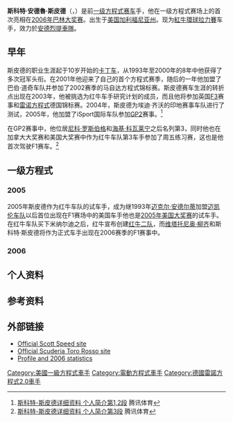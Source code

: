 {{Expand English|date=2018年8月}}
{{更新|time=2018-08-31T06:59:47+00:00}}

{{F1 driver|
  Name = 斯科特·斯皮德 |
  Birth_date = {{birth date and age|1983|1|24}}|
  Birth_place = {{USA}}[[加利福尼亞州|加利福尼亞州]][[曼特卡_(加利福尼亚州)|曼特卡]]|
  Image = Scott_speed_ims_stage_2006.jpg|250px |
  Nationality = {{flagicon|USA}} [[美国|美国]] |
  Car number = 19 |
  Team = [[红牛二队|红牛二队]] |
  Races = 28 |
  Championships = 0 |
  Wins = 0 |
  Podiums = 0 |
  Poles = 0 |
  Fastest laps = 0 |
  First race = [[2006年巴林大奖赛|2006年巴林大奖赛]] |
  Last race = [[2007年欧洲大奖赛|2007年欧洲大奖赛]] |
  Last season = 2007 |
  Last position = 第21名 (0分) |
}}

'''斯科特·安德魯·斯皮德'''（{{lang-en|'''Scott Andrew Speed'''}}，{{bd|1983年|1月24日}}）是前[[一级方程式赛车|一级方程式赛车]]手，他在一级方程式赛场上的首次亮相在[[2006年巴林大奖赛|2006年巴林大奖赛]]。出生于[[美国|美国]][[加利福尼亚州|加利福尼亚州]]。现为[[Global_Rallycross|紅牛環球拉力賽]]车手，效力於[[Andretti|安德烈提車隊]]。

==早年==
斯皮德的职业生涯起于10岁开始的[[卡丁车|卡丁车]]，从1993年至2000年的8年中他获得了多次冠军头衔。在2001年他迎来了自己的首个方程式赛季，随后的一年他加盟了巴伯·道奇车队并参加了2002赛季的马自达方程式锦标赛。斯皮德赛车生涯的转折点出现在2003年，他被挑选为红牛车手研究计划的成员，而且他将参加英国[[F3|F3]]赛事和[[雷诺方程式|雷诺方程式]]德国锦标赛。2004年，斯皮德为埃迪·齐沃的印地赛事车队进行了测试，2005年，他加盟了iSport国际车队参加[[GP2|GP2]]赛事。<ref>[http://sports.qq.com/a/20060303/000553.htm 斯科特-斯皮德详细资料 个人简介第1,2段] {{Wayback|url=http://sports.qq.com/a/20060303/000553.htm |date=20070301060548 }} 腾讯体育</ref>

在GP2赛事中，他位居[[尼科·罗斯伯格|尼科·罗斯伯格]]和[[海基·科瓦莱宁|海基·科瓦莱宁]]之后名列第3，同时他也在加拿大大奖赛和美国大奖赛中作为红牛车队第3车手参加了周五练习赛，这也是他首次驾驶F1赛车。<ref>[http://sports.qq.com/a/20060303/000553.htm 斯科特-斯皮德详细资料 个人简介第3段] {{Wayback|url=http://sports.qq.com/a/20060303/000553.htm |date=20070301060548 }} 腾讯体育</ref>

==一级方程式==
===2005===
2005年斯皮德作为红牛车队的试车手，成为继1993年[[迈克尔·安德尔蒂|迈克尔·安德尔蒂]]加盟[[迈凯伦车队|迈凯伦车队]]以后首位出现在F1赛场中的美国车手他也是[[2005年美国大奖赛|2005年美国大奖赛]]的试车手。在红牛车队买下米纳尔迪之后，红牛宣布创建[[红牛二队|红牛二队]]，而[[维塔托尼奥·柳齐|维塔托尼奥·柳齐]]和斯科特·斯皮德将作为正式车手出现在2006赛季的F1赛事中。

===2006===

== 个人资料 ==
{{empty section}}

==参考资料==
{{Reflist}}

== 外部链接 ==
{{commons|Scott Speed}}
* [http://www.scottspeed.com/ Official Scott Speed site] {{Wayback|url=http://www.scottspeed.com/ |date=20070416101737 }}
* [http://www.scuderiatororosso.com/ Official Scuderia Toro Rosso site] {{Wayback|url=http://www.scuderiatororosso.com/ |date=20070219122433 }}
* [https://web.archive.org/web/20060614130755/http://www.manipef1.com/drivers/2006/sspeed.php Profile and 2006 statistics]

{{DEFAULTSORT:Speed, Scott}}
[[Category:美國一級方程式車手|Category:美國一級方程式車手]]
[[Category:電動方程式車手|Category:電動方程式車手]]
[[Category:德國雷諾方程式2.0車手|Category:德國雷諾方程式2.0車手]]